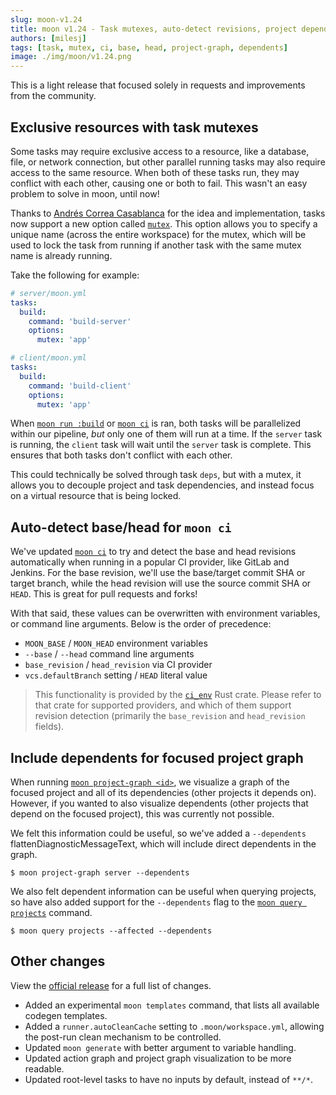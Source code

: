 ```yaml
---
slug: moon-v1.24
title: moon v1.24 - Task mutexes, auto-detect revisions, project dependents, and more!
authors: [milesj]
tags: [task, mutex, ci, base, head, project-graph, dependents]
image: ./img/moon/v1.24.png
---
```


This is a light release that focused solely in requests and improvements from the community.

<!--truncate-->

## Exclusive resources with task mutexes

Some tasks may require exclusive access to a resource, like a database, file, or network connection,
but other parallel running tasks may also require access to the same resource. When both of these
tasks run, they may conflict with each other, causing one or both to fail. This wasn't an easy
problem to solve in moon, until now!

Thanks to [Andrés Correa Casablanca](https://github.com/castarco) for the idea and implementation,
tasks now support a new option called [`mutex`](/docs/config/project#mutex). This option allows you
to specify a unique name (across the entire workspace) for the mutex, which will be used to lock the
task from running if another task with the same mutex name is already running.

Take the following for example:

```yaml
# server/moon.yml
tasks:
  build:
    command: 'build-server'
    options:
      mutex: 'app'

# client/moon.yml
tasks:
  build:
    command: 'build-client'
    options:
      mutex: 'app'
```

When [`moon run :build`](/docs/commands/run) or [`moon ci`](/docs/commands/ci) is ran, both tasks
will be parallelized within our pipeline, _but_ only one of them will run at a time. If the `server`
task is running, the `client` task will wait until the `server` task is complete. This ensures that
both tasks don't conflict with each other.

This could technically be solved through task `deps`, but with a mutex, it allows you to decouple
project and task dependencies, and instead focus on a virtual resource that is being locked.

## Auto-detect base/head for `moon ci`

We've updated [`moon ci`](/docs/commands/ci) to try and detect the base and head revisions
automatically when running in a popular CI provider, like GitLab and Jenkins. For the base revision,
we'll use the base/target commit SHA or target branch, while the head revision will use the source
commit SHA or `HEAD`. This is great for pull requests and forks!

With that said, these values can be overwritten with environment variables, or command line
arguments. Below is the order of precedence:

- `MOON_BASE` / `MOON_HEAD` environment variables
- `--base` / `--head` command line arguments
- `base_revision` / `head_revision` via CI provider
- `vcs.defaultBranch` setting / `HEAD` literal value

> This functionality is provided by the [`ci_env`](https://github.com/milesj/rust-cicd-env) Rust
> crate. Please refer to that crate for supported providers, and which of them support revision
> detection (primarily the `base_revision` and `head_revision` fields).

## Include dependents for focused project graph

When running [`moon project-graph <id>`](/docs/commands/project-graph), we visualize a graph of the
focused project and all of its dependencies (other projects it depends on). However, if you wanted
to also visualize dependents (other projects that depend on the focused project), this was currently
not possible.

We felt this information could be useful, so we've added a `--dependents`
flattenDiagnosticMessageText, which will include direct dependents in the graph.

```shell
$ moon project-graph server --dependents
```

We also felt dependent information can be useful when querying projects, so have also added support
for the `--dependents` flag to the [`moon query projects`](/docs/commands/query/projects) command.

```shell
$ moon query projects --affected --dependents
```

## Other changes

View the [official release](https://github.com/moonrepo/moon/releases/tag/v1.24.0) for a full list
of changes.

- Added an experimental `moon templates` command, that lists all available codegen templates.
- Added a `runner.autoCleanCache` setting to `.moon/workspace.yml`, allowing the post-run clean
  mechanism to be controlled.
- Updated `moon generate` with better argument to variable handling.
- Updated action graph and project graph visualization to be more readable.
- Updated root-level tasks to have no inputs by default, instead of `**/*`.
